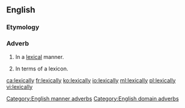 ==English==

===Etymology===
{{suffix|lexical|ly|lang=en}}

===Adverb===
{{en-adv|-}}

# {{context|manner|lang=en}} In a [[lexical]] manner.
# {{context|domain|lang=en}} In terms of a lexicon.

[[Category:English manner adverbs]]
[[Category:English domain adverbs]]

[[ca:lexically]]
[[fr:lexically]]
[[ko:lexically]]
[[io:lexically]]
[[ml:lexically]]
[[pl:lexically]]
[[vi:lexically]]